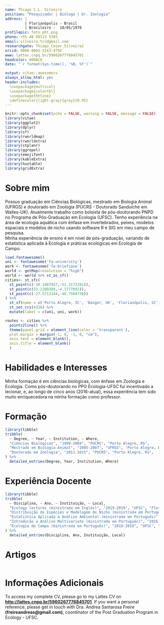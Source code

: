 ```yaml
---
name: Thiago C.L. Silveira
position: "Pesquisador | Biólogo | Dr. Zoologia"
address: |
         | Florianópolis - Brasil
         | Brasileiro -  18/05/1978
profilepic: foto_pht.png
phone: +55 48 99113 5385
email: silveira.tcl@gmail.com
researchgate: Thiago_Cesar_Silveira2
orcid: 0000-0002-3163-479X
www: lattes.cnpq.br/5960267776845701
headcolor: 009ACD
date: "`r format(Sys.time(), '%B, %Y')`"

output: vitae::awesomecv
always_allow_html: yes
header-includes:
  \usepackage{multicol}
  \usepackage{colortbl}
  \usepackage{hhline}
  \definecolor{light-gray}{gray}{0.95}
---
```


```r
knitr::opts_chunk$set(echo = FALSE, warning = FALSE, message = FALSE)
library(vitae)
library(ggplot2)
library(dplyr)
library(sf)
library(rworldmap)
library(rworldxtra)
library(stplanr)
library(ggrepel)
library(emojifont)
library(kableExtra)
library(huxtable)
library(gridExtra)
```
# Sobre mim

Possuo graduação em Ciências Biológicas, mestrado em Biologia Animal (UFRGS) e doutorado em Zoologia (PUCRS - Doutorado Sanduíche em Walles-UK). Atualmente trabalho como bolsista de pós-doutorando PNPD no Programa de Pós-Graduação em Ecologia (UFSC). Tenho experiência na área de ecologia aquática com ênfase em invertebrados, peixes, modelos espaciais e modelos de nicho usando software R e SIG em meu campo de pesquisa.  
Minha experiência de ensino é em nível de pós-graduação, variando de estatística aplicada à Ecologia e práticas ecológicas em Ecologia de Campo.


```r

load.fontawesome()
uni <- fontawesome('fa-university')
work <- fontawesome('fa-briefcase')
world <- getMap(resolution = "high")
world <- world %>% st_as_sf()
cities<- st_sfc(
  st_point(c(-30.1087957,-51.3172281)),
  st_point(c(53.2209389,-4.1777092)),
  st_point(c(-27.5713144,-48.7504738))
) %>%
  st_sf(name = c('Porto Alegre, SC', 'Bangor, UK', 'Florianópolis, SC')) %>%
  st_set_crs(4326) %>%
  mutate(label = c(uni, uni, work))

routes <- cities %>%
  points2line() %>%
  theme(panel.grid = element_line(color = 'transparent'),
  plot.margin = margin(-1, 0, -1, 0, "cm"),
  axis.text = element_blank(),
  axis.title = element_blank()
  )
```

# Habilidades e Interesses

Minha formação é em ciências biológicas, com ênfase em Zoologia e Ecologia. Como pós-doutorando no PPG Ecologia-UFSC fui incentivado a lecionar, e, ao longo de cinco anos (2016-atual), essa experiência tem sido muito enriquecedora na minha formação como professor. 

# Formação
```r
library(tibble)
tribble(
  ~ Degree, ~ Year, ~ Institution, ~ Where,
  "Ciências Biológicas", "1999-2004", "PUCRS", "Porto Alegre, RS",
  "Mestrado em Biologia Animal", "2005-2007", "UFRGS", "Porto Alegre, RS",
  "Doutorado em Zoologia", "2011-2015", "PUCRS", "Porto Alegre, RS",
) %>% 
  detailed_entries(Degree, Year, Institution, Where)
```

# Experiência Docente
```r
library(tibble)
tribble(
  ~ Disciplina, ~ Ano, ~ Instituição, ~ Local,
  "Ecology lectures (ministrada em Inglês)", "2019-2019", "UFSC", "Florianópolis-SC",
  "Distribuição de Espécies e Modelagem de Nicho (ministrada em Português)", "2016-2018",    "UFSC", "Florianópolis-SC",
  "Estatística Aplicada a Análise Ambiental (ministrada em Português)", "2016-2019", "UFSC",   "Florianópolis-SC",
  "Introducão a Análise Multivariate (ministrada em Português)", "2016-2019", "UFSC", "Florianópolis-SC",
  "Ecologia de Campo (ministrada em Português)", "2016-2019", "UFSC", "Florianópolis",
) %>% 
  detailed_entries(Disciplina, Ano, Instituição, Local)
```
# Artigos 

```r


```
# Informações Adicionais
To access my complete CV, please go to my Lattes CV on [**http://lattes.cnpq.br/5960267776845701**](http://lattes.cnpq.br/5960267776845701). If you want a personal reference, please get in touch with Dra. Andrea Santarosa Freire **(freireandreas@gmail.com)**, coordinator of the Post Graduation Program in Ecology - UFSC.  


